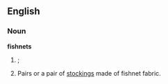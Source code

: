 ==English==

===Noun===
'''fishnets'''

# {{plural of|[[fishnet]]}}; 
# Pairs or a pair of [[stockings]] made of fishnet fabric.